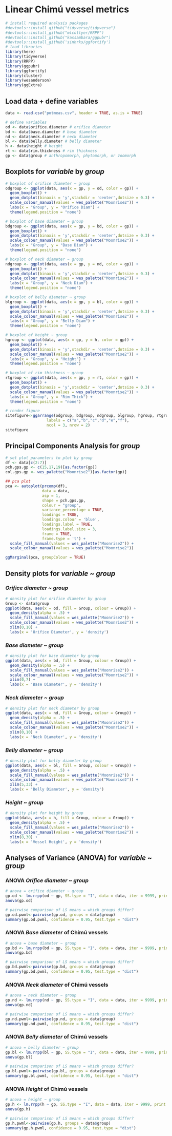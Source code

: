 # Linear Chimú vessel metrics

```r
# install required analysis packages
#devtools::install_github("tidyverse/tidyverse")
#devtools::install_github("mlcollyer/RRPP")
#devtools::install_github("kassambara/ggpubr")
#devtools::install_github('sinhrks/ggfortify')
# load libraries
library(here)
library(tidyverse)
library(RRPP)
library(ggpubr)
library(ggfortify)
library(cluster)
library(wesanderson)
library(ggExtra)
```

## Load data + define variables

```r
data <- read.csv("potmeas.csv", header = TRUE, as.is = TRUE)

# define variables
od <- data$orifice.diameter # orifice diameter
bd <- data$base.diameter # base diameter
nd <- data$neck.diameter # neck diameter
bl <- data$belly.diameter # belly diameter
h <- data$height # height
rt <- data$rim.thickness # rim thickness
gp <- data$group # anthropomorph, phytomorph, or zoomorph
```

## Boxplots for _variable_ by _group_

```r
# boxplot of orifice diameter ~ group
odgroup <- ggplot(data, aes(x = gp, y = od, color = gp)) + 
  geom_boxplot() +
  geom_dotplot(binaxis = 'y',stackdir = 'center',dotsize = 0.3) +
  scale_colour_manual(values = wes_palette("Moonrise2")) +
  labs(x = "Group", y = "Orifice Diam") +
  theme(legend.position = "none")

# boxplot of base diameter ~ group
bdgroup <- ggplot(data, aes(x = gp, y = bd, color = gp)) + 
  geom_boxplot() +
  geom_dotplot(binaxis = 'y',stackdir = 'center',dotsize = 0.3) +
  scale_colour_manual(values = wes_palette("Moonrise2")) +
  labs(x = "Group", y = "Base Diam") +
  theme(legend.position = "none")

# boxplot of neck diameter ~ group
ndgroup <- ggplot(data, aes(x = gp, y = nd, color = gp)) + 
  geom_boxplot() +
  geom_dotplot(binaxis = 'y',stackdir = 'center',dotsize = 0.3) +
  scale_colour_manual(values = wes_palette("Moonrise2")) +
  labs(x = "Group", y = "Neck Diam") +  
  theme(legend.position = "none")

# boxplot of belly diameter ~ group
blgroup <- ggplot(data, aes(x = gp, y = bl, color = gp)) + 
  geom_boxplot() +
  geom_dotplot(binaxis = 'y',stackdir = 'center',dotsize = 0.3) +
  scale_colour_manual(values = wes_palette("Moonrise2")) +
  labs(x = "Group", y = "Belly Diam") +  
  theme(legend.position = "none")

# boxplot of height ~ group
hgroup <- ggplot(data, aes(x = gp, y = h, color = gp)) + 
  geom_boxplot() +
  geom_dotplot(binaxis = 'y',stackdir = 'center',dotsize = 0.3) +
  scale_colour_manual(values = wes_palette("Moonrise2")) +
  labs(x = "Group", y = "Height") +  
  theme(legend.position = "none")

# boxplot of rim thickness ~ group
rtgroup <- ggplot(data, aes(x = gp, y = rt, color = gp)) + 
  geom_boxplot() +
  geom_dotplot(binaxis = 'y',stackdir = 'center',dotsize = 0.3) +
  scale_colour_manual(values = wes_palette("Moonrise2")) +
  labs(x = "Group", y = "Rim Thick") +  
  theme(legend.position = "none")

# render figure
sitefigure<-ggarrange(odgroup, bdgroup, ndgroup, blgroup, hgroup, rtgroup,
                  labels = c("a","b","c","d","e","f"),
                  ncol = 3, nrow = 2)
sitefigure
```

## Principal Components Analysis for _group_

```r
# set plot parameters to plot by group
df <- data[c(2:7)]
pch.gps.gp <- c(15,17,19)[as.factor(gp)]
col.gps.gp <- wes_palette("Moonrise2")[as.factor(gp)]

## pca plot
pca <- autoplot(prcomp(df),
                data = data,
                asp = 1,
                shape = pch.gps.gp,
                colour = "group",
                variance_percentage = TRUE,
                loadings = TRUE, 
                loadings.colour = 'blue',
                loadings.label = TRUE,
                loadings.label.size = 3,
                frame = TRUE,
                frame.type = 't') +
  scale_fill_manual(values = wes_palette("Moonrise2")) +
  scale_colour_manual(values = wes_palette("Moonrise2"))

ggMarginal(pca, groupColour = TRUE)
```

## Density plots for _variable_ ~ _group_

### _Orifice diameter_ ~ _group_

```r
# density plot for orifice diameter by group
Group <- data$group
ggplot(data, aes(x = od, fill = Group, colour = Group)) +
  geom_density(alpha = .5) +
  scale_fill_manual(values = wes_palette("Moonrise2")) +
  scale_colour_manual(values = wes_palette("Moonrise2")) +
  xlim(0,10) +
  labs(x = 'Orifice Diameter', y = 'density')
```

### _Base diameter_ ~ _group_

```r
# density plot for base diameter by group
ggplot(data, aes(x = bd, fill = Group, colour = Group)) +
  geom_density(alpha = .5) +
  scale_fill_manual(values = wes_palette("Moonrise2")) +
  scale_colour_manual(values = wes_palette("Moonrise2")) +
  xlim(0,7) +
  labs(x = 'Base Diameter', y = 'density')
```

### _Neck diameter_ ~ _group_

```r
# density plot for neck diameter by group
ggplot(data, aes(x = nd, fill = Group, colour = Group)) +
  geom_density(alpha = .5) +
  scale_fill_manual(values = wes_palette("Moonrise2")) +
  scale_colour_manual(values = wes_palette("Moonrise2")) +
  xlim(0,10) +
  labs(x = 'Neck Diameter', y = 'density')
```

### _Belly diameter_ ~ _group_

```r
# density plot for belly diameter by group
ggplot(data, aes(x = bl, fill = Group, colour = Group)) +
  geom_density(alpha = .5) +
  scale_fill_manual(values = wes_palette("Moonrise2")) +
  scale_colour_manual(values = wes_palette("Moonrise2")) +
  xlim(5,33) +
  labs(x = 'Belly Diameter', y = 'density')
```

### _Height_ ~ _group_

```r
# density plot for height by group
ggplot(data, aes(x = h, fill = Group, colour = Group)) +
  geom_density(alpha = .5) +
  scale_fill_manual(values = wes_palette("Moonrise2")) +
  scale_colour_manual(values = wes_palette("Moonrise2")) +
  xlim(8,30) +
  labs(x = 'Vessel Height', y = 'density')
```

## Analyses of Variance (ANOVA) for _variable_ ~ _group_

### ANOVA _Orifice diameter_ ~ _group_

```r
# anova = orifice diameter ~ group
gp.od <- lm.rrpp(od ~ gp, SS.type = "I", data = data, iter = 9999, print.progress = FALSE)
anova(gp.od)

# pairwise comparison of LS means = which groups differ?
gp.od.pwml<-pairwise(gp.od, groups = data$group)
summary(gp.od.pwml, confidence = 0.95, test.type = "dist")
```

### ANOVA _Base diameter_ of Chimú vessels

```r
# anova = base diameter ~ group
gp.bd <- lm.rrpp(bd ~ gp, SS.type = "I", data = data, iter = 9999, print.progress = FALSE)
anova(gp.bd)

# pairwise comparison of LS means = which groups differ?
gp.bd.pwml<-pairwise(gp.bd, groups = data$group)
summary(gp.bd.pwml, confidence = 0.95, test.type = "dist")
```

### ANOVA _Neck diameter_ of Chimú vessels

```r
# anova = neck diameter ~ group
gp.nd <- lm.rrpp(nd ~ gp, SS.type = "I", data = data, iter = 9999, print.progress = FALSE)
anova(gp.nd)

# pairwise comparison of LS means = which groups differ?
gp.nd.pwml<-pairwise(gp.nd, groups = data$group)
summary(gp.nd.pwml, confidence = 0.95, test.type = "dist")
```

### ANOVA _Belly diameter_ of Chimú vessels

```r
# anova = belly diameter ~ group
gp.bl <- lm.rrpp(bl ~ gp, SS.type = "I", data = data, iter = 9999, print.progress = FALSE)
anova(gp.bl)

# pairwise comparison of LS means = which groups differ?
gp.bl.pwml<-pairwise(gp.bl, groups = data$group)
summary(gp.bl.pwml, confidence = 0.95, test.type = "dist")
```

### ANOVA _Height_ of Chimú vessels

```r
# anova = height ~ group
gp.h <- lm.rrpp(h ~ gp, SS.type = "I", data = data, iter = 9999, print.progress = FALSE)
anova(gp.h)

# pairwise comparison of LS means = which groups differ?
gp.h.pwml<-pairwise(gp.h, groups = data$group)
summary(gp.h.pwml, confidence = 0.95, test.type = "dist")
```
